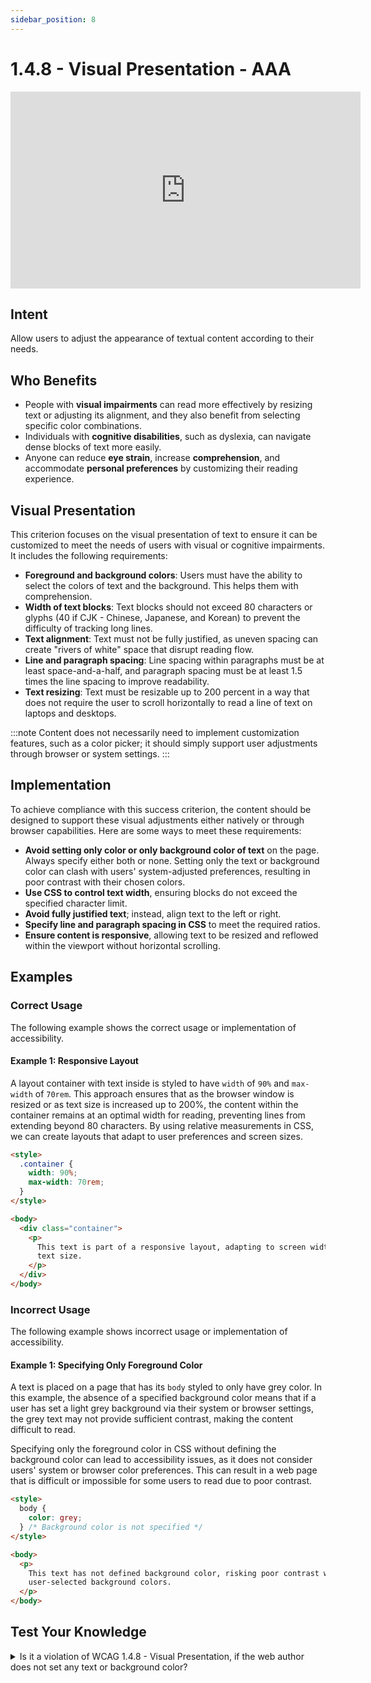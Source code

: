 ```yaml
---
sidebar_position: 8
---
```


# 1.4.8 - Visual Presentation - AAA

<iframe
  width="560"
  height="315"
  src="https://www.youtube.com/embed/b_syQUjr6Dg"
  title="1.4.8 - Visual Presentation - WCAG Documents"
  frameBorder="0"
  allow="accelerometer; autoplay; clipboard-write; encrypted-media; gyroscope; picture-in-picture"
  allowFullScreen
></iframe>

## Intent

Allow users to adjust the appearance of textual content according to their needs.

## Who Benefits

- People with **visual impairments** can read more effectively by resizing text or adjusting its alignment, and they also benefit from selecting specific color combinations.
- Individuals with **cognitive disabilities**, such as dyslexia, can navigate dense blocks of text more easily.
- Anyone can reduce **eye strain**, increase **comprehension**, and accommodate **personal preferences** by customizing their reading experience.

## Visual Presentation

This criterion focuses on the visual presentation of text to ensure it can be customized to meet the needs of users with visual or cognitive impairments. It includes the following requirements:

- **Foreground and background colors**: Users must have the ability to select the colors of text and the background. This helps them with comprehension.
- **Width of text blocks**: Text blocks should not exceed 80 characters or glyphs (40 if CJK - Chinese, Japanese, and Korean) to prevent the difficulty of tracking long lines.
- **Text alignment**: Text must not be fully justified, as uneven spacing can create "rivers of white" space that disrupt reading flow.
- **Line and paragraph spacing**: Line spacing within paragraphs must be at least space-and-a-half, and paragraph spacing must be at least 1.5 times the line spacing to improve readability.
- **Text resizing**: Text must be resizable up to 200 percent in a way that does not require the user to scroll horizontally to read a line of text on laptops and desktops.

:::note
Content does not necessarily need to implement customization features, such as a color picker; it should simply support user adjustments through browser or system settings.
:::

## Implementation

To achieve compliance with this success criterion, the content should be designed to support these visual adjustments either natively or through browser capabilities. Here are some ways to meet these requirements:

- **Avoid setting only color or only background color of text** on the page. Always specify either both or none. Setting only the text or background color can clash with users' system-adjusted preferences, resulting in poor contrast with their chosen colors.
- **Use CSS to control text width**, ensuring blocks do not exceed the specified character limit.
- **Avoid fully justified text**; instead, align text to the left or right.
- **Specify line and paragraph spacing in CSS** to meet the required ratios.
- **Ensure content is responsive**, allowing text to be resized and reflowed within the viewport without horizontal scrolling.

## Examples

### Correct Usage

The following example shows the correct usage or implementation of accessibility.

#### Example 1: Responsive Layout

A layout container with text inside is styled to have `width` of `90%` and `max-width` of `70rem`. This approach ensures that as the browser window is resized or as text size is increased up to 200%, the content within the container remains at an optimal width for reading, preventing lines from extending beyond 80 characters. By using relative measurements in CSS, we can create layouts that adapt to user preferences and screen sizes.

```html
<style>
  .container {
    width: 90%;
    max-width: 70rem;
  }
</style>

<body>
  <div class="container">
    <p>
      This text is part of a responsive layout, adapting to screen width and
      text size.
    </p>
  </div>
</body>
```

### Incorrect Usage

The following example shows incorrect usage or implementation of accessibility.

#### Example 1: Specifying Only Foreground Color

A text is placed on a page that has its `body` styled to only have grey color. In this example, the absence of a specified background color means that if a user has set a light grey background via their system or browser settings, the grey text may not provide sufficient contrast, making the content difficult to read.

Specifying only the foreground color in CSS without defining the background color can lead to accessibility issues, as it does not consider users' system or browser color preferences. This can result in a web page that is difficult or impossible for some users to read due to poor contrast.

```html
<style>
  body {
    color: grey;
  } /* Background color is not specified */
</style>

<body>
  <p>
    This text has not defined background color, risking poor contrast with
    user-selected background colors.
  </p>
</body>
```

## Test Your Knowledge

<details>
  <summary>
    <span>
      Is it a violation of WCAG 1.4.8 - Visual Presentation, if the web author
      does not set any text or background color?
    </span>
  </summary>
  No, it is not a violation. This approach avoids the risk of clashing with the user's
  system-adjusted preferences. By not setting these colors, users' browser or system
  settings for colors will take precedence, ensuring they can apply their preferred
  color schemes for optimal contrast and readability.
</details>
